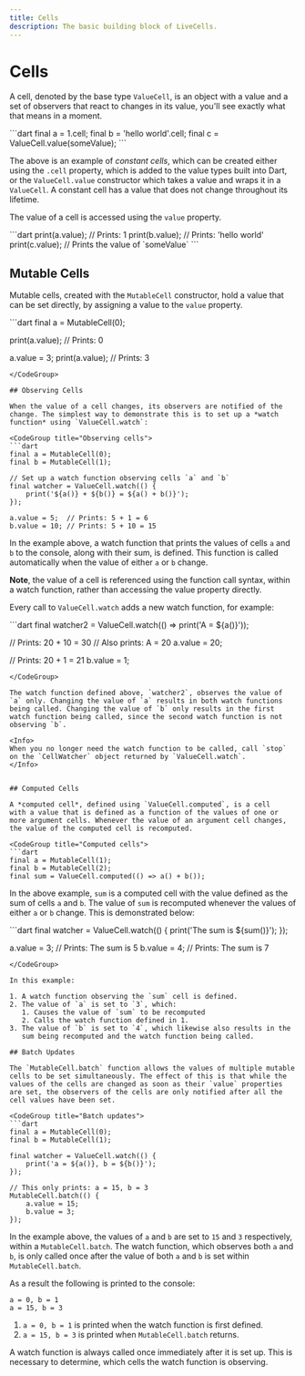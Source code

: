 ```yaml
---
title: Cells
description: The basic building block of LiveCells.
---
```


# Cells

A cell, denoted by the base type `ValueCell`, is an object with a
value and a set of observers that react to changes in its value,
you'll see exactly what that means in a moment.

<CodeGroup title="Creating cells">
```dart
final a = 1.cell;
final b = 'hello world'.cell;
final c = ValueCell.value(someValue);
```
</CodeGroup>

The above is an example of *constant cells*, which can be created
either using the `.cell` property, which is added to the value types
built into Dart, or the `ValueCell.value` constructor which takes a
value and wraps it in a `ValueCell`. A constant cell has a value that
does not change throughout its lifetime. 

The value of a cell is accessed using the `value` property.

<CodeGroup title="Accessing cell values">
```dart
print(a.value); // Prints: 1
print(b.value); // Prints: 'hello world'
print(c.value); // Prints the value of `someValue`
```
</CodeGroup>

## Mutable Cells

Mutable cells, created with the `MutableCell` constructor, hold a
value that can be set directly, by assigning a value to the `value`
property.

<CodeGroup title="Creating mutable cells">
```dart
final a = MutableCell(0);

print(a.value); // Prints: 0

a.value = 3;
print(a.value); // Prints: 3
```
</CodeGroup>

## Observing Cells

When the value of a cell changes, its observers are notified of the
change. The simplest way to demonstrate this is to set up a *watch
function* using `ValueCell.watch`:

<CodeGroup title="Observing cells">
```dart
final a = MutableCell(0);
final b = MutableCell(1);

// Set up a watch function observing cells `a` and `b`
final watcher = ValueCell.watch(() {
	print('${a()} + ${b()} = ${a() + b()}');
});

a.value = 5;  // Prints: 5 + 1 = 6
b.value = 10; // Prints: 5 + 10 = 15
```
</CodeGroup>


In the example above, a watch function that prints the values of cells
`a` and `b` to the console, along with their sum, is defined. This
function is called automatically when the value of either `a` or `b`
change. 

**Note**, the value of a cell is referenced using the function call
syntax, within a watch function, rather than accessing the value
property directly.

Every call to `ValueCell.watch` adds a new watch function, for
example:

<CodeGroup title="Multiple watch functions">
```dart
final watcher2 = ValueCell.watch(() => print('A = ${a()}'));

// Prints: 20 + 10 = 30
// Also prints: A = 20
a.value = 20;

// Prints: 20 + 1 = 21
b.value = 1;
```
</CodeGroup>

The watch function defined above, `watcher2`, observes the value of
`a` only. Changing the value of `a` results in both watch functions
being called. Changing the value of `b` only results in the first
watch function being called, since the second watch function is not
observing `b`.

<Info>
When you no longer need the watch function to be called, call `stop`
on the `CellWatcher` object returned by `ValueCell.watch`.
</Info>


## Computed Cells

A *computed cell*, defined using `ValueCell.computed`, is a cell
with a value that is defined as a function of the values of one or
more argument cells. Whenever the value of an argument cell changes,
the value of the computed cell is recomputed.

<CodeGroup title="Computed cells">
```dart
final a = MutableCell(1);
final b = MutableCell(2);
final sum = ValueCell.computed(() => a() + b());
```
</CodeGroup>

In the above example, `sum` is a computed cell with the value defined
as the sum of cells `a` and `b`. The value of `sum` is recomputed
whenever the values of either `a` or `b` change. This is demonstrated
below:

<CodeGroup title="Computed cells">
```dart
final watcher = ValueCell.watch(() {
	print('The sum is ${sum()}');
});

a.value = 3; // Prints: The sum is 5
b.value = 4; // Prints: The sum is 7
```
</CodeGroup>

In this example:

1. A watch function observing the `sum` cell is defined.
2. The value of `a` is set to `3`, which:
   1. Causes the value of `sum` to be recomputed
   2. Calls the watch function defined in 1.
3. The value of `b` is set to `4`, which likewise also results in the
   sum being recomputed and the watch function being called.

## Batch Updates

The `MutableCell.batch` function allows the values of multiple mutable
cells to be set simultaneously. The effect of this is that while the
values of the cells are changed as soon as their `value` properties
are set, the observers of the cells are only notified after all the
cell values have been set.

<CodeGroup title="Batch updates">
```dart
final a = MutableCell(0);
final b = MutableCell(1);

final watcher = ValueCell.watch(() {
	print('a = ${a()}, b = ${b()}');
});

// This only prints: a = 15, b = 3
MutableCell.batch(() {
	a.value = 15;
	b.value = 3;
});
```
</CodeGroup>

In the example above, the values of `a` and `b` are set to `15` and
`3` respectively, within a `MutableCell.batch`. The watch function,
which observes both `a` and `b`, is only called once after the value
of both `a` and `b` is set within `MutableCell.batch`.

As a result the following is printed to the console:

```
a = 0, b = 1
a = 15, b = 3
```

1. `a = 0, b = 1` is printed when the watch function is first defined.	
2. `a = 15, b = 3` is printed when `MutableCell.batch` returns.

<Info>
A watch function is always called once immediately after it is set
up. This is necessary to determine, which cells the watch function is
observing.
</Info>
